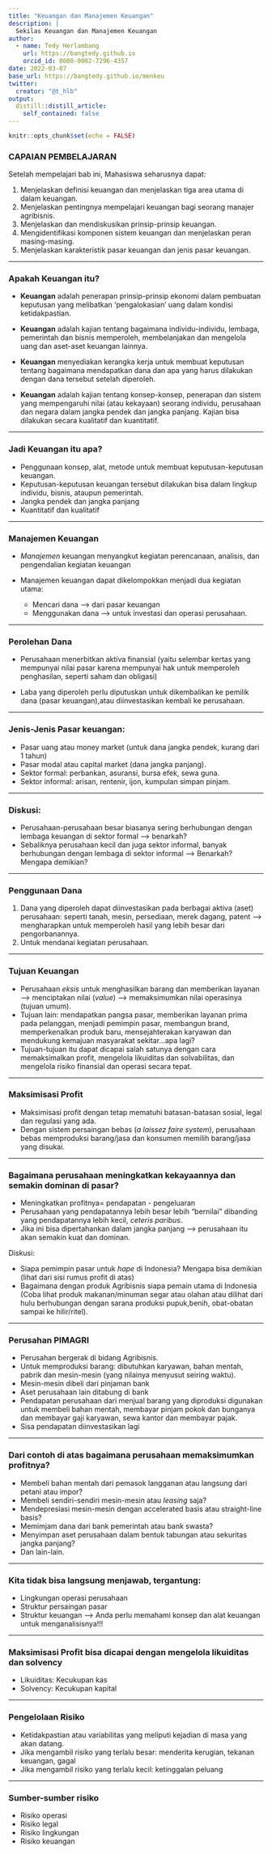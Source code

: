 ```yaml
---
title: "Keuangan dan Manajemen Keuangan"
description: |
  Sekilas Keuangan dan Manajemen Keuangan
author: 
  - name: Tedy Herlambang
    url: https://bangtedy.github.io
    orcid_id: 0000-0002-7296-4357
date: 2022-03-07
base_url: https://bangtedy.github.io/menkeu
twitter:
  creator: "@t_hlb"
output:
  distill::distill_article:
    self_contained: false
---
```


```r
knitr::opts_chunk$set(echo = FALSE)
```

### CAPAIAN PEMBELAJARAN

Setelah mempelajari bab ini, Mahasiswa seharusnya dapat:

1. Menjelaskan definisi keuangan dan menjelaskan tiga area utama di dalam keuangan.
2. Menjelaskan pentingnya mempelajari keuangan bagi seorang manajer agribisnis.
3. Menjelaskan dan mendiskusikan prinsip-prinsip keuangan.
4. Mengidentifikasi komponen sistem keuangan dan menjelaskan peran masing-masing.
5. Menjelaskan karakteristik pasar keuangan dan jenis pasar keuangan.

---

### Apakah Keuangan itu?


* **Keuangan** adalah penerapan prinsip-prinsip ekonomi dalam pembuatan keputusan yang melibatkan 'pengalokasian' uang dalam kondisi ketidakpastian. 

* **Keuangan** adalah kajian tentang bagaimana individu-individu, lembaga, pemerintah dan bisnis memperoleh, membelanjakan dan mengelola uang dan aset-aset keuangan lainnya. 

* **Keuangan** menyediakan kerangka kerja untuk membuat keputusan tentang bagaimana mendapatkan dana dan apa yang harus dilakukan dengan dana tersebut setelah diperoleh. 

* **Keuangan** adalah kajian tentang konsep-konsep, penerapan dan sistem yang mempengaruhi nilai (atau kekayaan) seorang individu, perusahaan dan negara dalam jangka pendek dan jangka panjang. Kajian bisa dilakukan secara kualitatif dan kuantitatif.

---

### Jadi Keuangan itu apa?

* Penggunaan konsep, alat, metode untuk membuat keputusan-keputusan keuangan.
* Keputusan-keputusan keuangan tersebut dilakukan bisa dalam lingkup individu, bisnis, ataupun pemerintah.
* Jangka pendek dan jangka panjang
* Kuantitatif dan kualitatif

---

### Manajemen Keuangan

* *Manajemen* keuangan menyangkut kegiatan perencanaan, analisis, dan
pengendalian kegiatan keuangan
* Manajemen keuangan dapat dikelompokkan menjadi dua kegiatan utama:

  - Mencari dana --> dari pasar keuangan
  - Menggunakan dana --> untuk investasi dan operasi perusahaan.

---

### Perolehan Dana

* Perusahaan menerbitkan aktiva finansial (yaitu selembar kertas yang mempunyai nilai pasar karena mempunyai hak untuk memperoleh penghasilan, seperti saham dan obligasi)

* Laba yang diperoleh perlu diputuskan untuk dikembalikan ke pemilik dana (pasar keuangan),atau diinvestasikan kembali ke perusahaan. 

---

### Jenis-Jenis Pasar keuangan:

  * Pasar uang atau money market (untuk dana jangka pendek, kurang dari 1 tahun)
  * Pasar modal atau capital market (dana jangka panjang).
  * Sektor formal: perbankan, asuransi, bursa efek, sewa guna.
  * Sektor informal: arisan, rentenir, ijon, kumpulan simpan pinjam.
  
---

### Diskusi: 

* Perusahaan-perusahaan besar biasanya sering berhubungan dengan lembaga keuangan di sektor formal --> benarkah?
* Sebaliknya perusahaan kecil dan juga sektor informal, banyak berhubungan dengan lembaga di sektor informal --> Benarkah? Mengapa demikian?

---

### Penggunaan Dana

1. Dana yang diperoleh dapat diinvestasikan pada berbagai aktiva (aset) perusahaan: seperti tanah, mesin, persediaan, merek dagang, patent --> mengharapkan untuk memperoleh hasil yang lebih besar dari pengorbanannya. 
2. Untuk mendanai kegiatan perusahaan.

---

### Tujuan Keuangan

* Perusahaan *eksis* untuk menghasilkan barang dan memberikan layanan --> menciptakan nilai (*value*) --> memaksimumkan nilai operasinya (tujuan umum).
* Tujuan lain: mendapatkan pangsa pasar, memberikan layanan prima pada pelanggan, menjadi pemimpin pasar, membangun brand, memperkenalkan produk baru, mensejahterakan karyawan dan mendukung kemajuan masyarakat sekitar...apa lagi?
* Tujuan-tujuan itu dapat dicapai salah satunya dengan cara memaksimalkan profit, mengelola likuiditas dan solvabilitas, dan mengelola risiko finansial dan operasi secara tepat. 

---

### Maksimisasi Profit

* Maksimisasi profit dengan tetap mematuhi batasan-batasan sosial, legal dan regulasi yang ada.
* Dengan sistem persaingan bebas (*a laissez faire system*), perusahaan bebas memproduksi barang/jasa dan konsumen memilih barang/jasa yang disukai.

---

### Bagaimana perusahaan meningkatkan kekayaannya dan semakin dominan di pasar?

* Meningkatkan profitnya= pendapatan - pengeluaran
* Perusahaan yang pendapatannya lebih besar lebih "bernilai" dibanding yang pendapatannya lebih kecil, *ceteris paribus*.
* Jika ini bisa dipertahankan dalam jangka panjang --> perusahaan itu akan semakin kuat dan dominan.

Diskusi:

* Siapa pemimpin pasar untuk *hape* di Indonesia? Mengapa bisa demikian (lihat dari sisi rumus profit di atas)
* Bagaimana dengan produk Agribisnis siapa pemain utama di Indonesia (Coba lihat produk makanan/minuman segar atau olahan atau dilihat dari hulu berhubungan dengan sarana produksi pupuk,benih, obat-obatan sampai ke hilir/ritel).

---

### Perusahan PIMAGRI

* Perusahan bergerak di bidang Agribisnis.
* Untuk memproduksi barang: dibutuhkan karyawan, bahan mentah, pabrik dan mesin-mesin (yang nilainya menyusut seiring waktu).
* Mesin-mesin dibeli dari pinjaman bank
* Aset perusahaan lain ditabung di bank
* Pendapatan perusahaan dari menjual barang yang diproduksi digunakan untuk membeli bahan mentah, membayar pinjam pokok dan bunganya dan membayar gaji karyawan, sewa kantor dan membayar pajak.
* Sisa pendapatan diinvestasikan lagi

---

### Dari contoh di atas bagaimana perusahaan memaksimumkan profitnya?

* Membeli bahan mentah dari pemasok langganan atau langsung dari petani atau impor?
* Membeli sendiri-sendiri mesin-mesin atau *leasing* saja?
* Mendepresiasi mesin-mesin dengan accelerated basis atau straight-line basis?
* Memimjam dana dari bank pemerintah atau bank swasta?
* Menyimpan aset perusahaan dalam bentuk tabungan atau sekuritas jangka panjang?
* Dan lain-lain.

---

### Kita tidak bisa langsung menjawab, tergantung:

* Lingkungan operasi perusahaan
* Struktur persaingan pasar
* Struktur keuangan
--> Anda perlu memahami konsep dan alat keuangan untuk menganalisisnya!!!

---

### Maksimisasi Profit bisa dicapai dengan mengelola likuiditas dan solvency

* Likuiditas: Kecukupan kas
* Solvency: Kecukupan kapital

---

### Pengelolaan Risiko

* Ketidakpastian atau variabilitas yang meliputi kejadian di masa yang akan datang.
* Jika mengambil risiko yang terlalu besar: menderita kerugian, tekanan keuangan, gagal
* Jika mengambil risiko yang terlalu kecil: ketinggalan peluang

---

### Sumber-sumber risiko

* Risiko operasi
* Risiko legal
* Risiko lingkungan
* Risiko keuangan

<!-- AddToAny BEGIN -->
<div class="a2a_kit a2a_kit_size_16 a2a_default_style"; data-a2a-url="https://bangtedy.github.io/menkeu" data-a2a-title="Keuangan dan Manajemen Keuangan">
<a class="a2a_button_whatsapp"></a>
<a class="a2a_button_telegram"></a>
</div>
<script async src="https://static.addtoany.com/menu/page.js"></script>
<!-- AddToAny END -->
